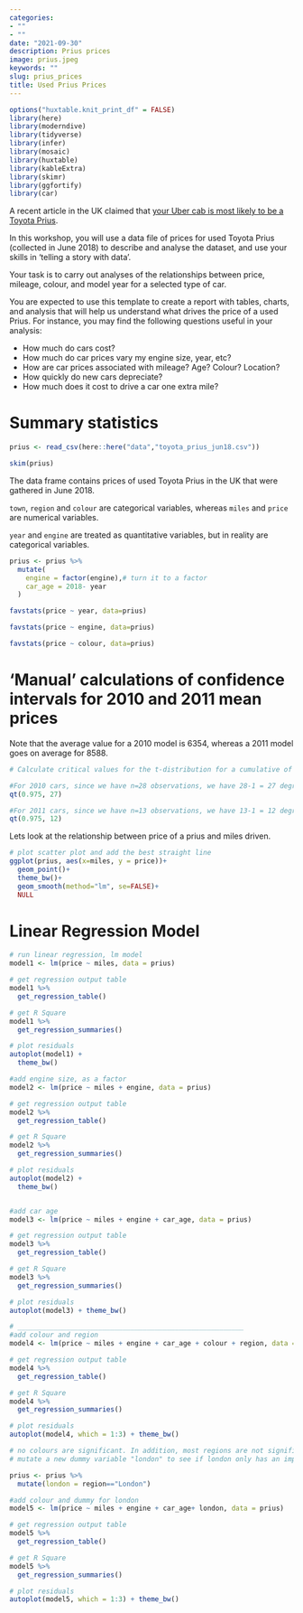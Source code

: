 ```yaml
---
categories:  
- ""  
- ""
date: "2021-09-30"
description: Prius prices
image: prius.jpeg
keywords: ""
slug: prius_prices
title: Used Prius Prices
---
```



```r
options("huxtable.knit_print_df" = FALSE)
library(here)
library(moderndive)
library(tidyverse)
library(infer)
library(mosaic)
library(huxtable)
library(kableExtra)
library(skimr)
library(ggfortify)
library(car)
```

A recent article in the UK claimed that [your Uber cab is most likely to be a Toyota Prius](https://www.motoringresearch.com/car-news/your-uber-cab-is-most-likely-to-be-a-toyota-prius-and-why-thats-a-good-thing/).

In this workshop, you will use a data file of prices for used Toyota Prius (collected in June 2018) to describe and analyse the dataset, and use your skills in 'telling a story with data'.

Your task is to carry out analyses of the relationships between price, mileage, colour, and model year for a selected type of car.

You are expected to use this template to create a report with tables, charts, and analysis that will help us understand what drives the price of a used Prius. For instance, you may find the following questions useful in your analysis:

- How much do cars cost?
-	How much do car prices vary my engine size, year, etc?
-	How are car prices associated with mileage? Age? Colour? Location?
-	How quickly do new cars depreciate?
-	How much does it cost to drive a car one extra mile?


# Summary statistics

```r

prius <- read_csv(here::here("data","toyota_prius_jun18.csv"))

skim(prius)
```

The data frame contains prices of used Toyota Prius in the UK that were gathered in June 2018. 

`town`, `region` and `colour` are categorical variables, whereas `miles` and `price` are numerical variables.

`year` and `engine` are treated as quantitative variables, but in reality are categorical variables.

```r
prius <- prius %>% 
  mutate(
    engine = factor(engine),# turn it to a factor
    car_age = 2018- year 
  )

favstats(price ~ year, data=prius)

favstats(price ~ engine, data=prius)

favstats(price ~ colour, data=prius)


```


# 'Manual' calculations of confidence intervals for 2010 and 2011 mean prices

Note that the average value for a 2010 model is 6354, whereas a 2011 model goes on average for 8588. 

```r
# Calculate critical values for the t-distribution for a cumulative of 0.975, i.e., leaving 2.5% on one side

#For 2010 cars, since we have n=28 observations, we have 28-1 = 27 degrees of freedom
qt(0.975, 27)

#For 2011 cars, since we have n=13 observations, we have 13-1 = 12 degrees of freedom
qt(0.975, 12)

```

Lets look at the relationship between price of a prius and miles driven.

```r
# plot scatter plot and add the best straight line
ggplot(prius, aes(x=miles, y = price))+
  geom_point()+
  theme_bw()+
  geom_smooth(method="lm", se=FALSE)+
  NULL
```

# Linear Regression Model 

```r
# run linear regression, lm model
model1 <- lm(price ~ miles, data = prius)

# get regression output table
model1 %>% 
  get_regression_table()

# get R Square
model1 %>% 
  get_regression_summaries()

# plot residuals
autoplot(model1) +
  theme_bw()

#add engine size, as a factor
model2 <- lm(price ~ miles + engine, data = prius)

# get regression output table
model2 %>% 
  get_regression_table()

# get R Square
model2 %>% 
  get_regression_summaries()

# plot residuals
autoplot(model2) + 
  theme_bw()


#add car age
model3 <- lm(price ~ miles + engine + car_age, data = prius)

# get regression output table
model3 %>% 
  get_regression_table()

# get R Square
model3 %>% 
  get_regression_summaries()

# plot residuals
autoplot(model3) + theme_bw()

# ________________________________________________________
#add colour and region
model4 <- lm(price ~ miles + engine + car_age + colour + region, data = prius)

# get regression output table
model4 %>% 
  get_regression_table()

# get R Square
model4 %>% 
  get_regression_summaries()

# plot residuals
autoplot(model4, which = 1:3) + theme_bw()

# no colours are significant. In addition, most regions are not significant, but let us just 
# mutate a new dummy variable "london" to see if london only has an impact

prius <- prius %>% 
  mutate(london = region=="London")

#add colour and dummy for london
model5 <- lm(price ~ miles + engine + car_age+ london, data = prius)

# get regression output table
model5 %>% 
  get_regression_table()

# get R Square
model5 %>% 
  get_regression_summaries()

# plot residuals
autoplot(model5, which = 1:3) + theme_bw()

```

